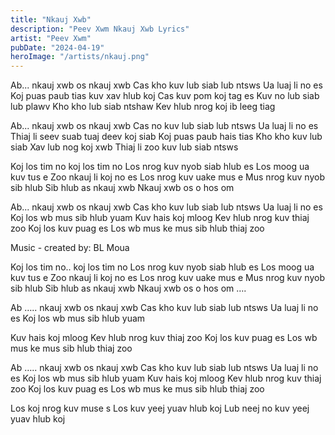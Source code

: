 ```yaml
---
title: "Nkauj Xwb"
description: "Peev Xwm Nkauj Xwb Lyrics"
artist: "Peev Xwm"
pubDate: "2024-04-19"
heroImage: "/artists/nkauj.png"
---
```


Ab... nkauj xwb os nkauj xwb
Cas kho kuv lub siab lub ntsws
Ua luaj li no es
Koj puas paub tias kuv xav hlub koj
Cas kuv pom koj tag es
Kuv no lub siab lub plawv
Kho kho lub siab ntshaw
Kev hlub nrog koj ib leeg tiag

Ab... nkauj xwb os nkauj xwb
Cas no kuv lub siab lub ntsws
Ua luaj li no es
Thiaj li seev suab tuaj deev koj siab
Koj puas paub hais tias
Kho kho kuv lub siab
Xav lub nog koj xwb
Thiaj li zoo kuv lub siab ntsws

Koj los tim no koj los tim no
Los nrog kuv nyob siab hlub es
Los moog ua kuv tus e
Zoo nkauj li koj no es
Los nrog kuv uake mus e
Mus nrog kuv nyob sib hlub
Sib hlub as nkauj xwb
Nkauj xwb os o hos om

Ab... nkauj xwb os nkauj xwb
Cas kho kuv lub siab lub ntsws
Ua luaj li no es
Koj los wb mus sib hlub yuam
Kuv hais koj mloog
Kev hlub nrog kuv thiaj zoo
Koj los kuv puag es
Los wb mus ke mus sib hlub thiaj zoo

Music - created by: BL Moua

Koj los tim no.. koj los tim no
Los nrog kuv nyob siab hlub es
Los moog ua kuv tus e
Zoo nkauj li koj no es
Los nrog kuv uake mus e
Mus nrog kuv nyob sib hlub
Sib hlub as nkauj xwb
Nkauj xwb os o hos om ….

Ab ….. nkauj xwb os nkauj xwb
Cas kho kuv lub siab lub ntsws
Ua luaj li no es
Koj los wb mus sib hlub yuam

Kuv hais koj mloog
Kev hlub nrog kuv thiaj zoo
Koj los kuv puag es
Los wb mus ke mus sib hlub thiaj zoo

Ab ….. nkauj xwb os nkauj xwb
Cas kho kuv lub siab lub ntsws
Ua luaj li no es
Koj los wb mus sib hlub yuam
Kuv hais koj mloog
Kev hlub nrog kuv thiaj zoo
Koj los kuv puag es
Los wb mus ke mus sib hlub thiaj zoo

Los koj nrog kuv muse s
Los kuv yeej yuav hlub koj
Lub neej no kuv yeej yuav hlub koj
